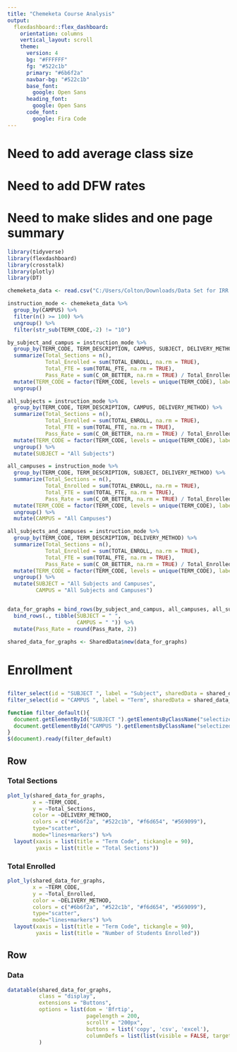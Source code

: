 ```yaml
---
title: "Chemeketa Course Analysis"
output: 
  flexdashboard::flex_dashboard:
    orientation: columns
    vertical_layout: scroll
    theme: 
      version: 4
      bg: "#FFFFFF"
      fg: "#522c1b"
      primary: "#6b6f2a"
      navbar-bg: "#522c1b"
      base_font: 
        google: Open Sans
      heading_font: 
        google: Open Sans
      code_font:
        google: Fira Code
---
```


# Need to add average class size
# Need to add DFW rates
# Need to make slides and one page summary
```r
library(tidyverse)
library(flexdashboard)
library(crosstalk)
library(plotly)
library(DT)

chemeketa_data <- read.csv("C:/Users/Colton/Downloads/Data Set for IRR Director Interview Presentation.txt")

instruction_mode <- chemeketa_data %>%
  group_by(CAMPUS) %>%
  filter(n() >= 100) %>%
  ungroup() %>%
  filter(str_sub(TERM_CODE,-2) != "10") 

by_subject_and_campus = instruction_mode %>%
  group_by(TERM_CODE, TERM_DESCRIPTION, CAMPUS, SUBJECT, DELIVERY_METHOD) %>%
  summarize(Total_Sections = n(), 
            Total_Enrolled = sum(TOTAL_ENROLL, na.rm = TRUE),
            Total_FTE = sum(TOTAL_FTE, na.rm = TRUE),
            Pass_Rate = sum(C_OR_BETTER, na.rm = TRUE) / Total_Enrolled) %>%
  mutate(TERM_CODE = factor(TERM_CODE, levels = unique(TERM_CODE), labels = unique(TERM_DESCRIPTION))) %>%
  ungroup()

all_subjects = instruction_mode %>%
  group_by(TERM_CODE, TERM_DESCRIPTION, CAMPUS, DELIVERY_METHOD) %>%
  summarize(Total_Sections = n(), 
            Total_Enrolled = sum(TOTAL_ENROLL, na.rm = TRUE),
            Total_FTE = sum(TOTAL_FTE, na.rm = TRUE),
            Pass_Rate = sum(C_OR_BETTER, na.rm = TRUE) / Total_Enrolled) %>%
  mutate(TERM_CODE = factor(TERM_CODE, levels = unique(TERM_CODE), labels = unique(TERM_DESCRIPTION))) %>%
  ungroup() %>%
  mutate(SUBJECT = "All Subjects")

all_campuses = instruction_mode %>%
  group_by(TERM_CODE, TERM_DESCRIPTION, SUBJECT, DELIVERY_METHOD) %>%
  summarize(Total_Sections = n(), 
            Total_Enrolled = sum(TOTAL_ENROLL, na.rm = TRUE),
            Total_FTE = sum(TOTAL_FTE, na.rm = TRUE),
            Pass_Rate = sum(C_OR_BETTER, na.rm = TRUE) / Total_Enrolled) %>%
  mutate(TERM_CODE = factor(TERM_CODE, levels = unique(TERM_CODE), labels = unique(TERM_DESCRIPTION))) %>%
  ungroup() %>%
  mutate(CAMPUS = "All Campuses")

all_subjects_and_campuses = instruction_mode %>%
  group_by(TERM_CODE, TERM_DESCRIPTION, DELIVERY_METHOD) %>%
  summarize(Total_Sections = n(), 
            Total_Enrolled = sum(TOTAL_ENROLL, na.rm = TRUE),
            Total_FTE = sum(TOTAL_FTE, na.rm = TRUE),
            Pass_Rate = sum(C_OR_BETTER, na.rm = TRUE) / Total_Enrolled) %>%
  mutate(TERM_CODE = factor(TERM_CODE, levels = unique(TERM_CODE), labels = unique(TERM_DESCRIPTION))) %>%
  ungroup() %>%
  mutate(SUBJECT = "All Subjects and Campuses",
         CAMPUS = "All Subjects and Campuses")


data_for_graphs = bind_rows(by_subject_and_campus, all_campuses, all_subjects, all_subjects_and_campuses) %>%
  bind_rows(., tibble(SUBJECT = " ", 
                      CAMPUS = " ")) %>%
  mutate(Pass_Rate = round(Pass_Rate, 2))

shared_data_for_graphs <- SharedData$new(data_for_graphs)


```

<style>
.sidebar-nav {visibility: hidden}
.dataTables_scrollBody{max-width: 95% !important; }
</style>

Enrollment {data-orientation=rows}
================================================================================

{.sidebar}
--------------------------------------------------------------------------------

```r
filter_select(id = "SUBJECT ", label = "Subject", sharedData = shared_data_for_graphs, ~SUBJECT, multiple = F)
filter_select(id = "CAMPUS ", label = "Term", sharedData = shared_data_for_graphs, ~CAMPUS)

```

```js
function filter_default(){
  document.getElementById("SUBJECT ").getElementsByClassName("selectized")[0].selectize.setValue(" ", false)
  document.getElementById("CAMPUS ").getElementsByClassName("selectized")[0].selectize.setValue(" ", false)
}
$(document).ready(filter_default)
```

Row {data-height=600}
-----------------------------------------------------------------------


### Total Sections

```r

plot_ly(shared_data_for_graphs, 
        x = ~TERM_CODE, 
        y = ~Total_Sections, 
        color = ~DELIVERY_METHOD, 
        colors = c("#6b6f2a", "#522c1b", "#f6d654", "#569099"), 
        type="scatter", 
        mode="lines+markers") %>%
  layout(xaxis = list(title = "Term Code", tickangle = 90),
         yaxis = list(title = "Total Sections"))

```

### Total Enrolled

```r

plot_ly(shared_data_for_graphs, 
        x = ~TERM_CODE, 
        y = ~Total_Enrolled, 
        color = ~DELIVERY_METHOD, 
        colors = c("#6b6f2a", "#522c1b", "#f6d654", "#569099"), 
        type="scatter", 
        mode="lines+markers") %>%
  layout(xaxis = list(title = "Term Code", tickangle = 90),
         yaxis = list(title = "Number of Students Enrolled"))

```

Row {data-height=400}
-----------------------------------------------------------------------

### Data

```r
datatable(shared_data_for_graphs, 
          class = "display",
          extensions = "Buttons", 
          options = list(dom = 'Bfrtip',
                         pagelength = 200,
                         scrollY = "200px",
                         buttons = list('copy', 'csv', 'excel'),
                         columnDefs = list(list(visible = FALSE, targets = c(0))))
          )

```
